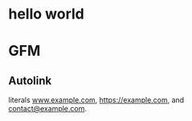 # hello world

# GFM 

## Autolink 

literals www.example.com, https://example.com, and contact@example.com.